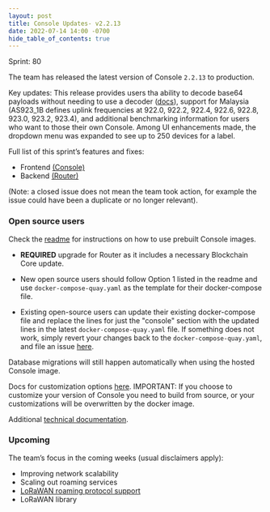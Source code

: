 ```yaml
---
layout: post
title: Console Updates- v2.2.13
date: 2022-07-14 14:00 -0700
hide_table_of_contents: true
---
```


Sprint: 80

The team has released the latest version of Console `2.2.13` to production.

<!--truncate-->

Key updates: This release provides users tha ability to decode base64 payloads without needing to
use a decoder
([docs](https://docs.helium.com/use-the-network/console/integrations/http/#decoding-base64-payloads)),
support for Malaysia (AS923_1B defines uplink frequencies at 922.0, 922.2, 922.4, 922.6, 922.8,
923.0, 923.2, 923.4), and additional benchmarking information for users who want to those their own
Console. Among UI enhancements made, the dropdown menu was expanded to see up to 250 devices for a
label.

Full list of this sprint’s features and fixes:

- Frontend [(Console)](https://github.com/helium/console/milestone/18?closed=1)
- Backend [(Router)](https://github.com/helium/router/milestone/18?closed=1)

(Note: a closed issue does not mean the team took action, for example the issue could have been a
duplicate or no longer relevant).

### Open source users

Check the [readme](https://github.com/helium/console) for instructions on how to use prebuilt
Console images.

- **REQUIRED** upgrade for Router as it includes a necessary Blockchain Core update.

- New open source users should follow Option 1 listed in the readme and use
  `docker-compose-quay.yaml` as the template for their docker-compose file.

- Existing open-source users can update their existing docker-compose file and replace the lines for
  just the "console" section with the updated lines in the latest `docker-compose-quay.yaml` file.
  If something does not work, simply revert your changes back to the `docker-compose-quay.yaml`, and
  file an issue [here](https://github.com/helium/console/issues).

Database migrations will still happen automatically when using the hosted Console image.

Docs for customization options
[here](https://docs.helium.com/use-the-network/run-a-network-server/run-console/#customize-console-environment).
IMPORTANT: If you choose to customize your version of Console you need to build from source, or your
customizations will be overwritten by the docker image.

Additional
[technical documentation](https://docs.helium.com/use-the-network/run-a-network-server/run-console/#console-setup).

### Upcoming

The team’s focus in the coming weeks (usual disclaimers apply):

- Improving network scalability
- Scaling out roaming services
- [LoRaWAN roaming protocol support](https://lora-alliance.org/wp-content/uploads/2022/01/TR010-1.0.0-LoRaWAN-Roaming-Hub.pdf)
- LoRaWAN library
